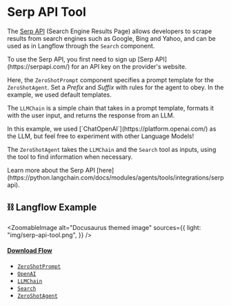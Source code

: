
# Serp API Tool

The [Serp API](https://serpapi.com/) (Search Engine Results Page) allows developers to scrape results from search engines such as Google, Bing and Yahoo, and can be used as in Langflow through the `Search` component.

<Admonition type="info">
  To use the Serp API, you first need to sign up [Serp
  API](https://serpapi.com/) for an API key on the provider's website.
</Admonition>

Here, the `ZeroShotPrompt` component specifies a prompt template for the `ZeroShotAgent`. Set a _Prefix_ and _Suffix_ with rules for the agent to obey. In the example, we used default templates.

The `LLMChain` is a simple chain that takes in a prompt template, formats it with the user input, and returns the response from an LLM.

<Admonition type="tip">
  In this example, we used [`ChatOpenAI`](https://platform.openai.com/) as the
  LLM, but feel free to experiment with other Language Models!
</Admonition>

The `ZeroShotAgent` takes the `LLMChain` and the `Search` tool as inputs, using the tool to find information when necessary.

<Admonition type="info">
  Learn more about the Serp API
  [here](https://python.langchain.com/docs/modules/agents/tools/integrations/serpapi).
</Admonition>

## ⛓️ Langflow Example


<ZoomableImage
  alt="Docusaurus themed image"
  sources={{
    light: "img/serp-api-tool.png",
  }}
/>

#### <a target="\_blank" href="json_files/SerpAPI_Tool.json" download>Download Flow</a>

<Admonition type="note" title="LangChain Components 🦜🔗">

- [`ZeroShotPrompt`](https://python.langchain.com/docs/modules/model_io/prompts/prompt_templates/)
- [`OpenAI`](https://python.langchain.com/docs/modules/model_io/models/llms/integrations/openai)
- [`LLMChain`](https://python.langchain.com/docs/modules/chains/foundational/llm_chain)
- [`Search`](https://python.langchain.com/docs/modules/agents/tools/integrations/serpapi)
- [`ZeroShotAgent`](https://python.langchain.com/docs/modules/agents/how_to/custom_mrkl_agent)

</Admonition>
